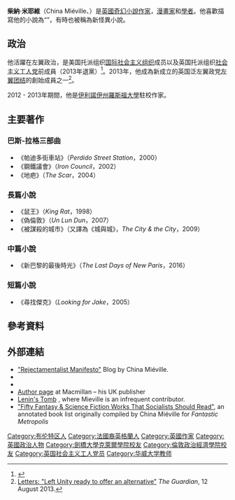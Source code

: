 {{Infobox writer 
| name        = 柴納·米耶維
| image       = China_Mieville.jpg
| caption     = Miéville at Utopiales in 2010
| birth_name  = China Tom Miéville
| birth_date  = {{Birth date and age|1972|9|6|df=y}}
| birth_place = [[英格蘭|英格蘭]][[諾里奇|諾里奇]]
| death_date  = 
| death_place = 
| occupation  = [[作家|作家]]
| period      = 1998–
| genre       = 怪異小說
| movement    = 
| notableworks = 
| website     = 
}}

'''柴納·米耶維'''（China Miéville、{{bd|1972年|9月6日}}）是[[英國|英國]][[奇幻小說|奇幻小說]][[作家|作家]]，[[漫畫家|漫畫家]]和[[學者|學者]]。他喜歡描寫他的小說為“{{link-en|怪異小說|New weird}}”，有時也被稱為新怪異小說。

==政治==
他活躍在左翼政治，是美国托派组织[[国际社会主义组织_(美国)|国际社会主义组织]]成员以及英国托派组织[[社会主义工人党_(英国)|社会主义工人党]]前成員（2013年退黨）<ref name=Gordon>{{cite web |url=http://www.cpgb.org.uk/home/weekly-worker/953/swp-factions-two-errors-of-the-opposition |title=SWP factions: Two errors of the opposition |publisher=Weekly Worker |date=14 March 2013 |accessdate=29 January 2014 |deadurl=yes |archiveurl=https://web.archive.org/web/20140203135042/http://www.cpgb.org.uk/home/weekly-worker/953/swp-factions-two-errors-of-the-opposition |archivedate=2014年2月3日 }}</ref>。2013年，他成為新成立的英国泛左翼政党[[左翼团结|左翼团结]]的創始成員之一<ref name="Guardian letter">[http://www.theguardian.com/politics/2013/aug/12/left-unity-alternative Letters: "Left Unity ready to offer an alternative"] {{Wayback|url=http://www.theguardian.com/politics/2013/aug/12/left-unity-alternative |date=20210201040417 }} ''The Guardian'', 12 August 2013.</ref>。

2012 - 2013年期間，他是[[伊利諾伊州|伊利諾伊州]][[羅斯福大學|羅斯福大學]]駐校作家。

==主要著作==
===巴斯-拉格三部曲===
*《帕迪多街車站》（''Perdido Street Station''，2000）
*《鋼鐵議會》（''Iron Council''，2002）
*《地疤》（''The Scar''，2004）

===長篇小說===
*《鼠王》（''King Rat''，1998）
*《偽倫敦》（''Un Lun Dun''，2007）
*《被謀殺的城市》（又譯為《城與城》，''The City & the City''，2009）

===中篇小說===
*《新巴黎的最後時光》（''The Last Days of New Paris''，2016）

===短篇小說===
*《尋找傑克》（''Looking for Jake''，2005）

==參考資料==
{{reflist}}

==外部連結==
* [http://www.chinamieville.net "Rejectamentalist Manifesto"] {{Wayback|url=http://www.chinamieville.net/ |date=20210118074834 }} Blog by China Miéville.
* {{british council|china-miaville}}<!--sic-->
* {{isfdb name|2180}}
* [https://web.archive.org/web/20150504124302/http://www.panmacmillan.com/author/chinamieville Author page] at Macmillan – his UK publisher
* [http://www.leninology.blogspot.com/ Lenin's Tomb] {{Wayback|url=http://www.leninology.blogspot.com/ |date=20120414203045 }}, where Mieville is an infrequent contributor.
* [https://web.archive.org/web/20151101224233/http://fantasticmetropolis.com/i/50socialist/full/ "Fifty Fantasy & Science Fiction Works That Socialists Should Read"], an annotated book list originally compiled by China Miéville for ''Fantastic Metropolis''

{{雨果奖最佳小说 2001～2020}}
{{Authority control}}
{{DEFAULTSORT:Mieville, China}}
[[Category:布伦特区人|Category:布伦特区人]]
[[Category:法國裔英格蘭人|Category:法國裔英格蘭人]]
[[Category:英國作家|Category:英國作家]]
[[Category:英國政治人物|Category:英國政治人物]]
[[Category:劍橋大學克萊爾學院校友|Category:劍橋大學克萊爾學院校友]]
[[Category:倫敦政治經濟學院校友|Category:倫敦政治經濟學院校友]]
[[Category:英国社会主义工人党员|Category:英国社会主义工人党员]]
[[Category:华威大学教师|Category:华威大学教师]]